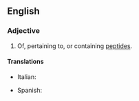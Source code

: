 ==English==

===Adjective===
{{en-adj}}

# Of, pertaining to, or containing [[peptide]]s.

====Translations====
{{trans-top|pertaining peptides}}
* Italian: {{t+|it|peptidico}}
{{trans-mid}}
* Spanish: {{t|es|peptídico}}
{{trans-bottom}}